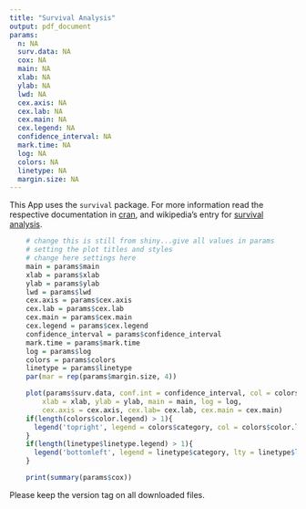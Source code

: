 ```yaml
---
title: "Survival Analysis"
output: pdf_document
params:
  n: NA
  surv.data: NA
  cox: NA
  main: NA
  xlab: NA
  ylab: NA
  lwd: NA
  cex.axis: NA
  cex.lab: NA
  cex.main: NA
  cex.legend: NA
  confidence_interval: NA
  mark.time: NA
  log: NA
  colors: NA
  linetype: NA
  margin.size: NA
---
```


This App uses the `survival` package. For more information read the respective documentation in [cran](https://cran.r-project.org/web/packages/survival/index.html), and wikipedia's entry for [survival analysis](https://en.wikipedia.org/wiki/Survival_analysis).
      
<!-- Plot -->

```r
    # change this is still from shiny...give all values in params
    # setting the plot titles and styles
    # change here settings here
    main = params$main
    xlab = params$xlab
    ylab = params$ylab
    lwd = params$lwd
    cex.axis = params$cex.axis
    cex.lab = params$cex.lab
    cex.main = params$cex.main
    cex.legend = params$cex.legend
    confidence_interval = params$confidence_interval
    mark.time = params$mark.time
    log = params$log
    colors = params$colors
    linetype = params$linetype
    par(mar = rep(params$margin.size, 4))

    plot(params$surv.data, conf.int = confidence_interval, col = colors$color, lty = linetype$lty, lwd = lwd, mark.time = mark.time,
        xlab = xlab, ylab = ylab, main = main, log = log,
        cex.axis = cex.axis, cex.lab= cex.lab, cex.main = cex.main)
    if(length(colors$color.legend) > 1){
      legend('topright', legend = colors$category, col = colors$color.legend, cex = cex.legend, title = colors$legend_name, lty = 1, bty = 'n')
    }
    if(length(linetype$linetype.legend) > 1){
      legend('bottomleft', legend = linetype$category, lty = linetype$linetype.legend, cex = cex.legend, title = linetype$legend_name, col = colors$color.legend[1], bty = 'n')
    }

```

<!-- Stats -->

```r
    print(summary(params$cox))
```

Please keep the version tag on all downloaded files.
